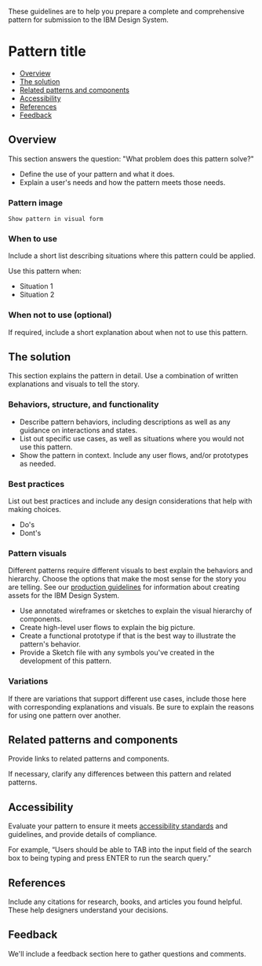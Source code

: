 These guidelines are to help you prepare a complete and comprehensive pattern for submission to the IBM Design System.

# Pattern title

- [Overview](#overview)
- [The solution](#the-solution)
- [Related patterns and components](#related-patterns-and-components)
- [Accessibility](#accessibility)
- [References](#references)
- [Feedback](#feedback)

## Overview

This section answers the question: "What problem does this pattern solve?"

- Define the use of your pattern and what it does.
- Explain a user's needs and how the pattern meets those needs.

### Pattern image

`Show pattern in visual form`

### When to use

Include a short list describing situations where this pattern could be applied.

Use this pattern when:

- Situation 1
- Situation 2

### When not to use (optional)

If required, include a short explanation about when not to use this pattern.

## The solution

This section explains the pattern in detail. Use a combination of written
explanations and visuals to tell the story.

### Behaviors, structure, and functionality

- Describe pattern behaviors, including descriptions as well as any guidance on interactions and states.
- List out specific use cases, as well as situations where you would not use this pattern.
- Show the pattern in context. Include any user flows, and/or prototypes as needed.

### Best practices

List out best practices and include any design considerations that help with
making choices.

- Do's
- Dont's

### Pattern visuals

Different patterns require different visuals to best explain the behaviors and
hierarchy. Choose the options that make the most sense for the story you are
telling. See our [production guidelines](https://github.com/carbon-design-system/carbon-website/wiki/Production-guidelines) for information about creating assets for
the IBM Design System.

- Use annotated wireframes or sketches to explain the visual hierarchy of components.
- Create high-level user flows to explain the big picture.
- Create a functional prototype if that is the best way to illustrate the pattern's behavior.
- Provide a Sketch file with any symbols you've created in the development of this pattern.

### Variations

If there are variations that support different use cases, include those here
with corresponding explanations and visuals. Be sure to explain the reasons for
using one pattern over another.

## Related patterns and components

Provide links to related patterns and components.

If necessary, clarify any differences between this pattern and related patterns.

## Accessibility

Evaluate your pattern to ensure it meets [accessibility standards](/guidelines/accessibility/overview) and guidelines,
and provide details of compliance.

For example, “Users should be able to TAB into the input field of the search box
to being typing and press ENTER to run the search query.”

## References

Include any citations for research, books, and articles you found helpful. These
help designers understand your decisions.

## Feedback

We'll include a feedback section here to gather questions and comments.
